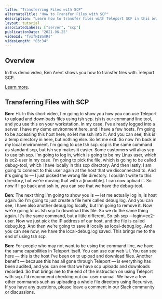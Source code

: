 ```yaml
---
title: "Transferring Files with SCP"
alternateTitle: "How to Transfer Files with SCP"
description: "Learn how to transfer files with Teleport SCP in this brief training video."
layout: tutorial
associatedLabels: ["server", "scp"]
publicationDate: "2021-06-25"
videoId: "fvxfHI8amRs"
videoLength: "03:34"
---
```


## Overview

In this demo video, Ben Arent shows you how to transfer files with Teleport SCP.

[Learn more](/docs/user-manual/).

## Transferring Files with SCP

**Ben:** Hi. In this short video, I'm going to show you how you can use Teleport to upload and downloads files using tsh scp. tsh is our command line tool, and you use this on your workstation. In my case, I've already logged into a server. I have my demo environment here, and I have a few hosts. I'm going to be accessing this host here, so let me ssh into it. And you can see, this is a temp directory in here, but nothing else. So let me exit. So now I'm back in my local environment. I'm going to use tsh scp. scp is the same command as standard scp, but tsh scp makes it easier. Some customers will alias scp to use tsh scp. I'm going to log in, which is going to be my Linux user, which is ec2-user in my case. I'm going to pick the file, which is going to be called debug-tool, which I have locally in this scp directory. And then lastly, I am going to connect to this user again at the host that we disconnected to. And it's going to — I just picked the wrong file directory. I couldn’t write to this directory, but we're moving that with a [inaudible]. I can now upload it. So now if I go back and ssh in, you can see that we have the debug-tool.

**Ben:** The next thing I'm going to show you is — let me actually log in, ls host again. So I'm going to just create a file here called debug.log. And you can see, I have also another debug.log locally, but I'm going to remove it. Now we're going to us tsh scp to download this file. So we do the same thing again. It's the same command, but a little different. So tsh scp --login=ec2-user. Now we just pick the IP address of our host, and the file is called debug.log. And then we're going to save it locally as local-debug.log. And you can see now, we have the local-debug.log saved. This brings me to the end of using tsh scp.

**Ben:** For people who may not want to be using the command line, we have the same capabilities in Teleport itself. You can use our web UI. You can see here — this is the host I've been on to upload and download files. Another benefit — because this has all gone through Teleport — is everything has been audited, and you can see that we have scp uploads and downloads recorded. So that brings me to the end of the instruction on using Teleport with scp. I'd recommend checking out our user manual. We have a few other commands such as uploading a whole file directory using Recursive. If you have any questions, please leave a comment in our Slack community or discussions.
